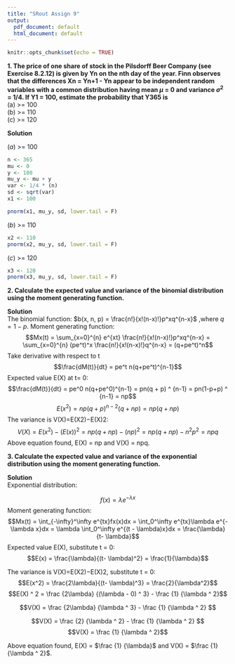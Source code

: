 ```yaml
---
title: "SRout Assign 9"
output:
  pdf_document: default
  html_document: default
---
```


```r
knitr::opts_chunk$set(echo = TRUE)
```

**1. The price of one share of stock in the Pilsdorff Beer Company (see Exercise
8.2.12) is given by Yn on the nth day of the year. Finn observes that
the differences Xn = Yn+1 - Yn appear to be independent random variables
with a common distribution having mean $\mu$ = 0 and variance $\sigma ^ 2$ = 1/4. If
Y1 = 100, estimate the probability that Y365 is** <br>
(a) >= 100 <br>
(b) >= 110 <br>
(c) >= 120 <br>

**Solution** <br>

$(a)$ >= 100 <br>

```r
n <- 365
mu <- 0
y <- 100
mu_y <- mu + y
var <- 1/4 * (n)
sd <- sqrt(var)
x1 <- 100

pnorm(x1, mu_y, sd, lower.tail = F)
```

$(b)$ >= 110

```r
x2 <- 110
pnorm(x2, mu_y, sd, lower.tail = F)

```

$(c)$ >= 120

```r
x3 <- 120
pnorm(x3, mu_y, sd, lower.tail = F)

```

**2.  Calculate the expected value and variance of the binomial distribution using the moment generating function.** <br>

**Solution** <br>
The binomial function:
$b(x, n, p) = \frac{n!}{x!(n-x)!}p^xq^{n-x}$ ,where $q = 1-p$.
Moment generating function: <br>
$$Mx(t) = \sum_{x=0}^{n} e^{xt} \frac{n!}{x!(n-x)!}p^xq^{n-x} = \sum_{x=0}^{n} (pe^t)^x \frac{n!}{x!(n-x)!}q^{n-x} = (q+pe^t)^n$$
Take derivative with respect to t
$$\frac{dM(t)}{dt} = pe^t n(q+pe^t)^{n-1}$$
Expected value E(X) at t= 0: <br>
$$\frac{dM(t)}{dt} = pe^0 n(q+pe^0)^{n-1} = pn(q + p) ^ {n-1} = pn(1-p+p) ^ {n-1} = np$$
$$E(x^2) = np(q + p)^{n−2}(q + np) = np(q + np)$$
The variance is V(X)=E(X2)−E(X)2:
$$V(X) = E(x^2) - (E(x))^2 = np(q + np) - (np)^2 = np(q+np) - n^2p^2 = npq$$
Above equation found, E(X) = np and V(X) = npq.


**3.  Calculate the expected value and variance of the exponential distribution using the moment generating function. **<br>

**Solution** <br>
Exponential distribution:

$$f(x)  = \lambda e ^ {-\lambda x}$$
Moment generating function: <br>
$$Mx(t) = \int_{-\infty}^\infty e^{tx}fx(x)dx = \int_0^\infty e^{tx}\lambda e^{-\lambda x}dx = \lambda \int_0^\infty e^{(t - \lambda)x}dx = \frac{\lambda}{t- \lambda}$$
Expected value E(X), substitute t = 0: <br>
$$E(x) = \frac{\lambda}{(t- \lambda)^2} = \frac{1}{\lambda}$$

The variance is V(X)=E(X2)−E(X)2, substitute t = 0: <br>
$$E(x^2) = \frac{2\lambda}{(t- \lambda)^3} = \frac{2}{\lambda^2}$$
$$E(X) ^ 2 = \frac {2\lambda} {(\lambda - 0) ^ 3} - \frac {1} {\lambda ^ 2}$$

$$V(X) = \frac {2\lambda} {\lambda ^ 3} -  \frac {1} {\lambda ^ 2} $$

$$V(X) = \frac {2} {\lambda ^ 2} -  \frac {1} {\lambda ^ 2} $$
$$V(X)  = \frac {1} {\lambda ^ 2}$$

Above equation found, E(X) = $\frac {1} {\lambda}$ and V(X) = $\frac {1} {\lambda ^ 2}$.